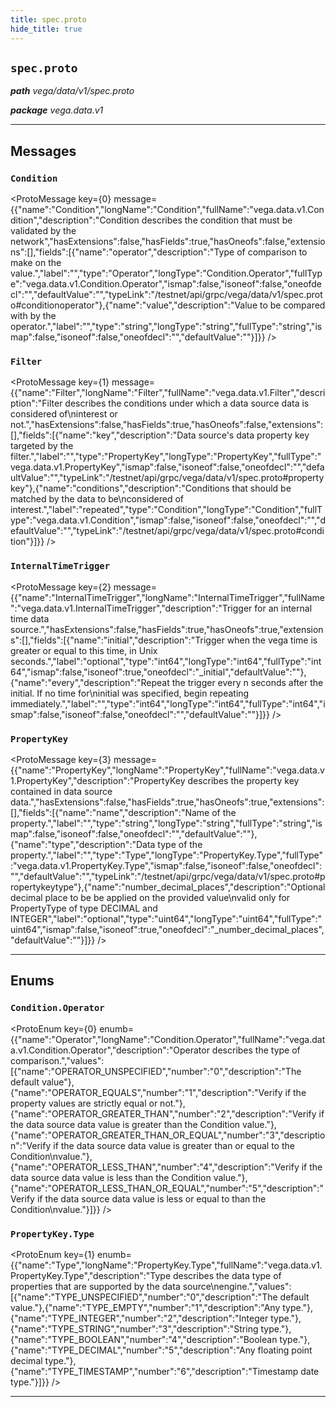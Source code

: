 ```yaml
---
title: spec.proto
hide_title: true
---
```



## `spec.proto`
_**path** vega/data/v1/spec.proto_

_**package** vega.data.v1_



---

## Messages


### `Condition`
<ProtoMessage key={0} message={{"name":"Condition","longName":"Condition","fullName":"vega.data.v1.Condition","description":"Condition describes the condition that must be validated by the network","hasExtensions":false,"hasFields":true,"hasOneofs":false,"extensions":[],"fields":[{"name":"operator","description":"Type of comparison to make on the value.","label":"","type":"Operator","longType":"Condition.Operator","fullType":"vega.data.v1.Condition.Operator","ismap":false,"isoneof":false,"oneofdecl":"","defaultValue":"","typeLink":"/testnet/api/grpc/vega/data/v1/spec.proto#conditionoperator"},{"name":"value","description":"Value to be compared with by the operator.","label":"","type":"string","longType":"string","fullType":"string","ismap":false,"isoneof":false,"oneofdecl":"","defaultValue":""}]}} />


### `Filter`
<ProtoMessage key={1} message={{"name":"Filter","longName":"Filter","fullName":"vega.data.v1.Filter","description":"Filter describes the conditions under which a data source data is considered of\ninterest or not.","hasExtensions":false,"hasFields":true,"hasOneofs":false,"extensions":[],"fields":[{"name":"key","description":"Data source's data property key targeted by the filter.","label":"","type":"PropertyKey","longType":"PropertyKey","fullType":"vega.data.v1.PropertyKey","ismap":false,"isoneof":false,"oneofdecl":"","defaultValue":"","typeLink":"/testnet/api/grpc/vega/data/v1/spec.proto#propertykey"},{"name":"conditions","description":"Conditions that should be matched by the data to be\nconsidered of interest.","label":"repeated","type":"Condition","longType":"Condition","fullType":"vega.data.v1.Condition","ismap":false,"isoneof":false,"oneofdecl":"","defaultValue":"","typeLink":"/testnet/api/grpc/vega/data/v1/spec.proto#condition"}]}} />


### `InternalTimeTrigger`
<ProtoMessage key={2} message={{"name":"InternalTimeTrigger","longName":"InternalTimeTrigger","fullName":"vega.data.v1.InternalTimeTrigger","description":"Trigger for an internal time data source.","hasExtensions":false,"hasFields":true,"hasOneofs":true,"extensions":[],"fields":[{"name":"initial","description":"Trigger when the vega time is greater or equal to this time, in Unix seconds.","label":"optional","type":"int64","longType":"int64","fullType":"int64","ismap":false,"isoneof":true,"oneofdecl":"_initial","defaultValue":""},{"name":"every","description":"Repeat the trigger every n seconds after the initial. If no time for\ninitial was specified, begin repeating immediately.","label":"","type":"int64","longType":"int64","fullType":"int64","ismap":false,"isoneof":false,"oneofdecl":"","defaultValue":""}]}} />


### `PropertyKey`
<ProtoMessage key={3} message={{"name":"PropertyKey","longName":"PropertyKey","fullName":"vega.data.v1.PropertyKey","description":"PropertyKey describes the property key contained in data source data.","hasExtensions":false,"hasFields":true,"hasOneofs":true,"extensions":[],"fields":[{"name":"name","description":"Name of the property.","label":"","type":"string","longType":"string","fullType":"string","ismap":false,"isoneof":false,"oneofdecl":"","defaultValue":""},{"name":"type","description":"Data type of the property.","label":"","type":"Type","longType":"PropertyKey.Type","fullType":"vega.data.v1.PropertyKey.Type","ismap":false,"isoneof":false,"oneofdecl":"","defaultValue":"","typeLink":"/testnet/api/grpc/vega/data/v1/spec.proto#propertykeytype"},{"name":"number_decimal_places","description":"Optional decimal place to be be applied on the provided value\nvalid only for PropertyType of type DECIMAL and INTEGER","label":"optional","type":"uint64","longType":"uint64","fullType":"uint64","ismap":false,"isoneof":true,"oneofdecl":"_number_decimal_places","defaultValue":""}]}} />

---
## Enums


### `Condition.Operator`
<ProtoEnum key={0} enumb={{"name":"Operator","longName":"Condition.Operator","fullName":"vega.data.v1.Condition.Operator","description":"Operator describes the type of comparison.","values":[{"name":"OPERATOR_UNSPECIFIED","number":"0","description":"The default value"},{"name":"OPERATOR_EQUALS","number":"1","description":"Verify if the property values are strictly equal or not."},{"name":"OPERATOR_GREATER_THAN","number":"2","description":"Verify if the data source data value is greater than the Condition value."},{"name":"OPERATOR_GREATER_THAN_OR_EQUAL","number":"3","description":"Verify if the data source data value is greater than or equal to the Condition\nvalue."},{"name":"OPERATOR_LESS_THAN","number":"4","description":"Verify if the data source data value is less than the Condition value."},{"name":"OPERATOR_LESS_THAN_OR_EQUAL","number":"5","description":"Verify if the data source data value is less or equal to than the Condition\nvalue."}]}} />


### `PropertyKey.Type`
<ProtoEnum key={1} enumb={{"name":"Type","longName":"PropertyKey.Type","fullName":"vega.data.v1.PropertyKey.Type","description":"Type describes the data type of properties that are supported by the data source\nengine.","values":[{"name":"TYPE_UNSPECIFIED","number":"0","description":"The default value."},{"name":"TYPE_EMPTY","number":"1","description":"Any type."},{"name":"TYPE_INTEGER","number":"2","description":"Integer type."},{"name":"TYPE_STRING","number":"3","description":"String type."},{"name":"TYPE_BOOLEAN","number":"4","description":"Boolean type."},{"name":"TYPE_DECIMAL","number":"5","description":"Any floating point decimal type."},{"name":"TYPE_TIMESTAMP","number":"6","description":"Timestamp date type."}]}} />

---


  
